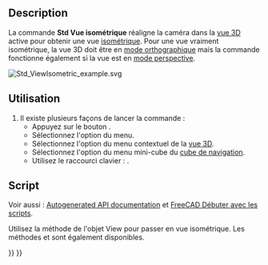 <languages/>

{{Docnav/fr
|[[Std_AlignToSelection/fr|Aligner sur la sélection]]
|[[Std_ViewDimetric/fr|Vue dimétrique]]
|[[Std_View_Menu/fr|Menu Affichage]]
|IconL=Std_AlignToSelection.svg
|IconR=Std_ViewDimetric.svg
|IconC=Freecad.svg
}}

{{GuiCommand/fr
|Name=Std ViewIsometric
|Name/fr=Std Vue isométrique
|MenuLocation=Affichage → Vues standards → Axonométrique → Isométrique
|Workbenches=Tous
|Shortcut={{KEY|0}}
|SeeAlso=[[Std_OrthographicCamera/fr|Std Vue orthographique]], [[Std_ViewDimetric/fr|Std Vue dimétrique]], [[Std_ViewTrimetric/fr|Std Vue trimétrique]]
}}

==Description==

La commande '''Std Vue isométrique''' réaligne la caméra dans la [[3D view/fr|vue 3D]] active pour obtenir une vue [https://fr.wikipedia.org/wiki/Perspective_isom%C3%A9trique isométrique]. Pour une vue vraiment isométrique, la vue 3D doit être en [[Std_OrthographicCamera/fr|mode orthographique]] mais la commande fonctionne également si la vue est en [[Std_PerspectiveCamera/fr|mode perspective]].

[[Image:Std_ViewIsometric_example.svg]]
{{Caption|Les [[Std_AxisCross/fr|axes du repère]] et un cube en vue isométrique}}

<span id="Usage"></span>
==Utilisation==

# Il existe plusieurs façons de lancer la commande :
#* Appuyez sur le bouton {{Button|[[Image:Std_ViewIsometric.svg|16px]] [[Std_ViewIsometric/fr|Choisir la vue isométrique (0)]]}}.
#* Sélectionnez l'option {{MenuCommand|Affichage → Vues standard → Axonométrique → [[Image:Std_ViewIsometric.svg|16px]] Isométrique}} du menu.
#* Sélectionnez l'option {{MenuCommand|Vues standard → [[Image:Std_ViewIsometric.svg|16px]] Isométrique}} du menu contextuel de la [[3D view/fr|vue 3D]].
#* Sélectionnez l'option {{MenuCommand|[[Image:Std_ViewIsometric.svg|16px]] Vue isométrique}} du menu mini-cube du [[Navigation_Cube/fr|cube de navigation]].
#* Utilisez le raccourci clavier : {{KEY|0}}.

<span id="Scripting"></span>
==Script==

Voir aussi : [https://freecad.github.io/SourceDoc/ Autogenerated API documentation] et [[FreeCAD_Scripting_Basics/fr|FreeCAD Débuter avec les scripts]].

Utilisez la méthode {{incode|viewIsometric}} de l'objet View pour passer en vue isométrique. Les méthodes {{incode|viewDimetric}} et {{incode|viewTrimetric}} sont également disponibles.

{{Code|code=
import FreeCADGui

view = FreeCADGui.ActiveDocument.ActiveView
view.viewIsometric()
}}


{{Docnav/fr
|[[Std_AlignToSelection/fr|Aligner sur la sélection]]
|[[Std_ViewDimetric/fr|Vue dimétrique]]
|[[Std_View_Menu/fr|Menu Affichage]]
|IconL=Std_AlignToSelection.svg
|IconR=Std_ViewDimetric.svg
|IconC=Freecad.svg
}}

{{Std_Base_navi{{#translation:}}}}
{{Userdocnavi{{#translation:}}}}